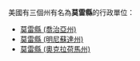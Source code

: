 美國有三個州有名為'''莫雷縣'''的行政單位：
* [[莫雷縣_(喬治亞州)|莫雷縣 (喬治亞州)]]
* [[莫雷縣_(明尼蘇達州)|莫雷縣 (明尼蘇達州)]]
* [[莫雷縣_(奧克拉荷馬州)|莫雷縣 (奧克拉荷馬州)]]
{{disambig|M莫雷縣|Cat=三字县名消歧义}}